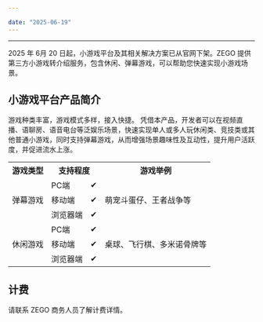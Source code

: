 ```yaml
---

date: "2025-06-19"
---
```


<Title>小游戏平台下架后的替代方案是什么？</Title>


---

2025 年 6月 20 日起，小游戏平台及其相关解决方案已从官网下架。ZEGO 提供第三方小游戏转介绍服务，包含休闲、弹幕游戏，可以帮助您快速实现小游戏场景。
## 小游戏平台产品简介
游戏种类丰富，游戏模式多样，接入快捷。 凭借本产品，开发者可以在视频直播、语聊房、语音电台等泛娱乐场景，快速实现单人或多人玩休闲类、竞技类或其他普通小游戏，同时支持弹幕游戏，从而增强场景趣味性及互动性，提升用户活跃度，并促进流水上涨。

<table>
  
<tbody><tr>
<th>游戏类型</th>
<th colspan="2">支持程度</th>
<th>游戏举例</th>
</tr>
<tr>
<td rowspan="3">弹幕游戏</td>
<td>PC端</td>
<td>✔</td>
<td rowspan="3">萌宠斗蛋仔、王者战争等</td>
</tr>
<tr>
<td>移动端</td>
<td>✔</td>
</tr>
<tr>
<td>浏览器端</td>
<td>✔</td>
</tr>
<tr>
<td rowspan="3">休闲游戏</td>
<td>PC端</td>
<td>✔</td>
<td rowspan="3">桌球、飞行棋、多米诺骨牌等</td>
</tr>
<tr>
<td>移动端</td>
<td>✔</td>
</tr>
<tr>
<td>浏览器端</td>
<td>✔</td>
</tr>
</tbody></table>

## 计费
请联系 ZEGO 商务人员了解计费详情。